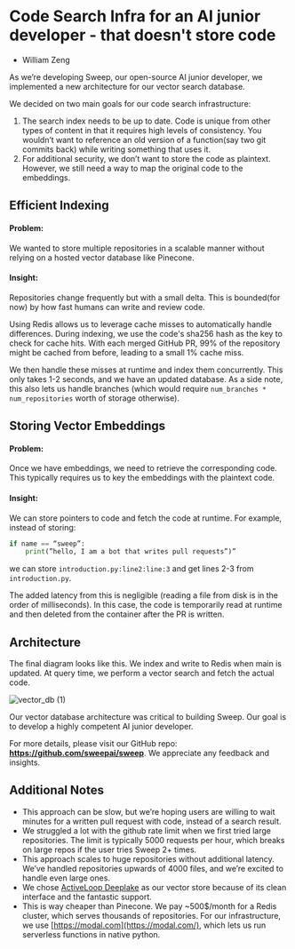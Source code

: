 # **Code Search Infra for an AI junior developer - that doesn't store code**

- William Zeng

As we’re developing Sweep, our open-source AI junior developer, we implemented a new architecture for our vector search database.

We decided on two main goals for our code search infrastructure:

1. The search index needs to be up to date. Code is unique from other types of content in that it requires high levels of consistency. You wouldn’t want to reference an old version of a function(say two git commits back) while writing something that uses it.
2. For additional security, we don’t want to store the code as plaintext. However, we still need a way to map the original code to the embeddings.

## **Efficient Indexing**

#### Problem: 
We wanted to store multiple repositories in a scalable manner without relying on a hosted vector database like Pinecone. 

#### Insight: 
Repositories change frequently but with a small delta. This is bounded(for now) by how fast humans can write and review code.

Using Redis allows us to leverage cache misses to automatically handle differences. During indexing, we use the code's sha256 hash as the key to check for cache hits. With each merged GitHub PR, 99% of the repository might be cached from before, leading to a small 1% cache miss.

We then handle these misses at runtime and index them concurrently. This only takes 1-2 seconds, and we have an updated database. As a side note, this also lets us handle branches (which would require `num_branches * num_repositories` worth of storage otherwise).

## **Storing Vector Embeddings**

#### Problem:
Once we have embeddings, we need to retrieve the corresponding code. This typically requires us to key the embeddings with the plaintext code.

#### Insight: 
We can store pointers to code and fetch the code at runtime. 
For example, instead of storing:
```python
if name == “sweep”:
    print(”hello, I am a bot that writes pull requests”)”
```
we can store `introduction.py:line2:line:3` and get lines 2-3 from `introduction.py`. 

The added latency from this is negligible (reading a file from disk is in the order of milliseconds). In this case, the code is temporarily read at runtime and then deleted from the container after the PR is written.

## **Architecture**
The final diagram looks like this. We index and write to Redis when main is updated. At query time, we perform a vector search and fetch the actual code.

![vector_db (1)](https://github.com/sweepai/sweep/assets/44910023/b2a7a2d2-7880-4553-b233-5aa68fd6f14d)

Our vector database architecture was critical to building Sweep. Our goal is to develop a highly competent AI junior developer. 

For more details, please visit our GitHub repo: **https://github.com/sweepai/sweep**. We appreciate any feedback and insights.

## **Additional Notes**

- This approach can be slow, but we’re hoping users are willing to wait minutes for a written pull request with code, instead of a search result.
- We struggled a lot with the github rate limit when we first tried large repositories. The limit is typically 5000 requests per hour, which breaks on large repos if the user tries Sweep 2+ times.
- This approach scales to huge repositories without additional latency. We’ve handled repositories upwards of 4000 files, and we’re excited to handle even large ones.
- We chose [ActiveLoop Deeplake](https://docs.deeplake.ai/en/latest/index.html) as our vector store because of its clean interface and the fantastic support.
- This is way cheaper than Pinecone. We pay ~500$/month for a Redis cluster, which serves thousands of repositories. For our infrastructure, we use [https://modal.com](https://modal.com/), which lets us run serverless functions in native python.
